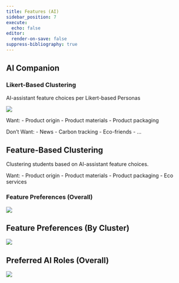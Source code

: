 ```yaml
---
title: Features (AI)
sidebar_position: 7
execute:
  echo: false
editor:
  render-on-save: false
suppress-bibliography: true
---
```





## AI Companion

### Likert-Based Clustering

AI-assistant feature choices per Likert-based Personas

![](ai_files/figure-markdown_strict/cell-3-output-1.png)

Want: - Product origin - Product materials - Product packaging

Don’t Want: - News - Carbon tracking - Eco-friends - …

## Feature-Based Clustering

Clustering students based on AI-assistant feature choices.

Want: - Product origin - Product materials - Product packaging - Eco
services

### Feature Preferences (Overall)

![](ai_files/figure-markdown_strict/cell-4-output-1.png)

## Feature Preferences (By Cluster)

![](ai_files/figure-markdown_strict/cell-5-output-1.png)

## Preferred AI Roles (Overall)

![](ai_files/figure-markdown_strict/cell-6-output-1.png)
